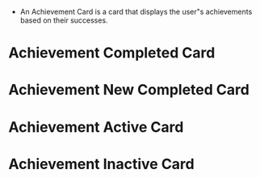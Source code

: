 
<Meta title="Achievements/AchievementCard" component={AchievementCard} />

-   An Achievement Card is a card that displays the user"s achievements based on their successes.

# Achievement Completed Card

<Story name="Achievement Completed Card">
    <AchievementCard
        achievementState={Achievement_State.Completed}
        achievementType={Achievement_Type_Enum.Tiered}
        image={KanufahrtDschungel}
        alt="ein Polaroid Bild von Loki auf einer Kanufahrt durch den Dschungel"
        isNewAchievement={false}
        subtitle="Gitarre für Anfänger"
        title="1. durchgeführter Termin"
    />
</Story>

# Achievement New Completed Card

<Story name="New Achievement Completed Card">
    <AchievementCard
        achievementState={Achievement_State.Completed}
        achievementType={Achievement_Type_Enum.Sequential}
        image={SequenceExample04}
        alt="ein Polaroid Bild von Loki auf einer Kanufahrt durch den Dschungel"
        isNewAchievement
        subtitle="Gitarre für Anfänger"
        title="1. durchgeführter Termin"
    />
</Story>

# Achievement Active Card

<Story name="Achievement Active Card">
    <AchievementCard
        achievementState={Achievement_State.Active}
        achievementType={Achievement_Type_Enum.Tiered}
        actionType={Achievement_Action_Type_Enum.Wait}
        image={KanufahrtDschungel}
        alt="ein Polaroid Bild von Loki auf einer Kanufahrt durch den Dschungel"
        isNewAchievement
        subtitle="Gitarre für Anfänger"
        title="1. durchgeführter Termin"
        maxSteps={3}
        currentStep={1}
        progressDescription="Kurs in Prüfung"
    />
</Story>

# Achievement Inactive Card

<Story name="Achievement Inactive Card">
    <AchievementCard
        achievementState={Achievement_State.Inactive}
        achievementType={Achievement_Type_Enum.Sequential}
        actionType={Achievement_Action_Type_Enum.Action}
        image={SequenceExample01}
        alt="ein Polaroid Bild von Loki auf einer Kanufahrt durch den Dschungel"
        isNewAchievement
        subtitle="Gitarre für Anfänger"
        title="1. durchgeführter Termin"
        maxSteps={4}
        currentStep={1}
        progressDescription="Kennenlerngespräch buchen"
    />
</Story>
